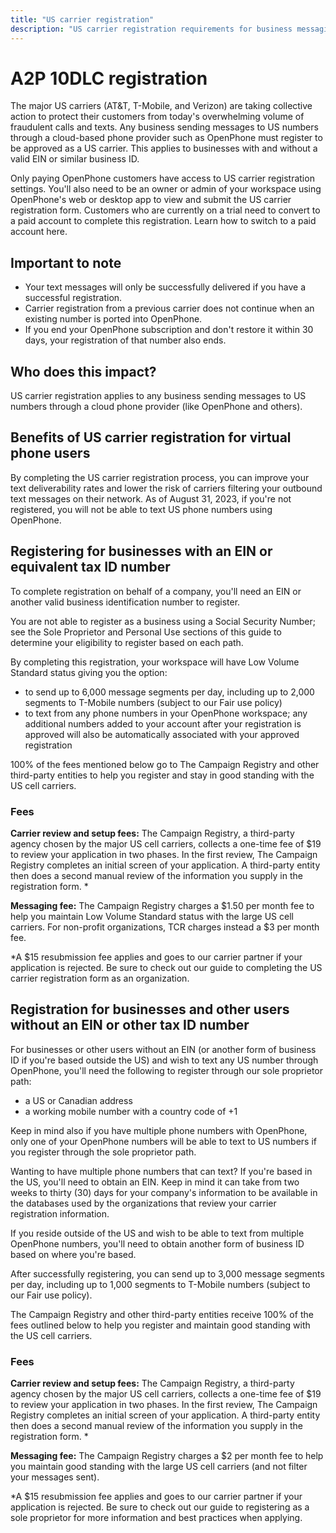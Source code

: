 ```yaml
---
title: "US carrier registration"
description: "US carrier registration requirements for business messaging"
---
```


# A2P 10DLC registration

The major US carriers (AT&T, T-Mobile, and Verizon) are taking collective action to protect their customers from today's overwhelming volume of fraudulent calls and texts. Any business sending messages to US numbers through a cloud-based phone provider such as OpenPhone must register to be approved as a US carrier. This applies to businesses with and without a valid EIN or similar business ID.

Only paying OpenPhone customers have access to US carrier registration settings. You'll also need to be an owner or admin of your workspace using OpenPhone's web or desktop app to view and submit the US carrier registration form. Customers who are currently on a trial need to convert to a paid account to complete this registration. Learn how to switch to a paid account here.

## Important to note

- Your text messages will only be successfully delivered if you have a successful registration.
- Carrier registration from a previous carrier does not continue when an existing number is ported into OpenPhone.
- If you end your OpenPhone subscription and don't restore it within 30 days, your registration of that number also ends.

## Who does this impact?

US carrier registration applies to any business sending messages to US numbers through a cloud phone provider (like OpenPhone and others).

## Benefits of US carrier registration for virtual phone users

By completing the US carrier registration process, you can improve your text deliverability rates and lower the risk of carriers filtering your outbound text messages on their network. As of August 31, 2023, if you're not registered, you will not be able to text US phone numbers using OpenPhone.

## Registering for businesses with an EIN or equivalent tax ID number

To complete registration on behalf of a company, you'll need an EIN or another valid business identification number to register.

You are not able to register as a business using a Social Security Number; see the Sole Proprietor and Personal Use sections of this guide to determine your eligibility to register based on each path.

By completing this registration, your workspace will have Low Volume Standard status giving you the option:

- to send up to 6,000 message segments per day, including up to 2,000 segments to T-Mobile numbers (subject to our Fair use policy)
- to text from any phone numbers in your OpenPhone workspace; any additional numbers added to your account after your registration is approved will also be automatically associated with your approved registration

100% of the fees mentioned below go to The Campaign Registry and other third-party entities to help you register and stay in good standing with the US cell carriers.

### Fees

**Carrier review and setup fees:** The Campaign Registry, a third-party agency chosen by the major US cell carriers, collects a one-time fee of \$19 to review your application in two phases. In the first review, The Campaign Registry completes an initial screen of your application. A third-party entity then does a second manual review of the information you supply in the registration form. \*

**Messaging fee:** The Campaign Registry charges a $1.50 per month fee to help you maintain Low Volume Standard status with the large US cell carriers. For non-profit organizations, TCR charges instead a $3 per month fee.

\*A \$15 resubmission fee applies and goes to our carrier partner if your application is rejected. Be sure to check out our guide to completing the US carrier registration form as an organization.

## Registration for businesses and other users without an EIN or other tax ID number

For businesses or other users without an EIN (or another form of business ID if you're based outside the US) and wish to text any US number through OpenPhone, you'll need the following to register through our sole proprietor path:

- a US or Canadian address
- a working mobile number with a country code of \+1

Keep in mind also if you have multiple phone numbers with OpenPhone, only one of your OpenPhone numbers will be able to text to US numbers if you register through the sole proprietor path.

Wanting to have multiple phone numbers that can text? If you're based in the US, you'll need to obtain an EIN. Keep in mind it can take from two weeks to thirty (30) days for your company's information to be available in the databases used by the organizations that review your carrier registration information.

If you reside outside of the US and wish to be able to text from multiple OpenPhone numbers, you'll need to obtain another form of business ID based on where you're based.

After successfully registering, you can send up to 3,000 message segments per day, including up to 1,000 segments to T-Mobile numbers (subject to our Fair use policy).

The Campaign Registry and other third-party entities receive 100% of the fees outlined below to help you register and maintain good standing with the US cell carriers.

### Fees

**Carrier review and setup fees:** The Campaign Registry, a third-party agency chosen by the major US cell carriers, collects a one-time fee of \$19 to review your application in two phases. In the first review, The Campaign Registry completes an initial screen of your application. A third-party entity then does a second manual review of the information you supply in the registration form. \*

**Messaging fee:** The Campaign Registry charges a \$2 per month fee to help you maintain good standing with the large US cell carriers (and not filter your messages sent).

\*A \$15 resubmission fee applies and goes to our carrier partner if your application is rejected. Be sure to check out our guide to registering as a sole proprietor for more information and best practices when applying.